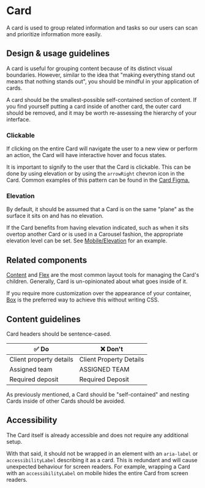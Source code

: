 
<Meta title="Components/Layouts and Structure/Card" />

# Card

A card is used to group related information and tasks so our users can scan and
prioritize information more easily.

## Design & usage guidelines

A card is useful for grouping content because of its distinct visual boundaries.
However, similar to the idea that "making everything stand out means that
nothing stands out", you should be mindful in your application of cards.

A card should be the smallest-possible self-contained section of content. If you
find yourself putting a card inside of another card, the outer card should be
removed, and it may be worth re-assessing the hierarchy of your interface.

### Clickable

If clicking on the entire Card will navigate the user to a new view or perform
an action, the Card will have interactive hover and focus states.

It is important to signify to the user that the Card is clickable. This can be
done by using elevation or by using the `arrowRight` chevron icon in the Card.
Common examples of this pattern can be found in the
[Card Figma.](https://www.figma.com/design/rIIhulZvcp9M82lNOCGv16/Product%2FOnline?m=auto&node-id=22677-10476&t=YbmsOsxL9J6ggqVA-1)

### Elevation

By default, it should be assumed that a Card is on the same "plane" as the
surface it sits on and has no elevation.

If the Card benefits from having elevation indicated, such as when it sits
overtop another Card or is used in a Carousel fashion, the appropriate elevation
level can be set. See
[Mobile/Elevation](../?path=/story/components-layouts-and-structure-card-mobile--elevation)
for an example.

## Related components

[Content](https://atlantis.getjobber.com/?path=/docs/components-layouts-and-structure-content--docs)
and
[Flex](https://atlantis.getjobber.com/?path=/docs/components-layouts-and-structure-flex--docs)
are the most common layout tools for managing the Card's children. Generally,
Card is un-opinionated about what goes inside of it.

If you require more customization over the appearance of your container,
[Box](https://atlantis.getjobber.com/?path=/docs/components-layouts-and-structure-box--docs)
is the preferred way to achieve this without writing CSS.

## Content guidelines

Card headers should be sentence-cased.

| ✅ Do                   | ❌ Don't                |
| ----------------------- | ----------------------- |
| Client property details | Client Property Details |
| Assigned team           | ASSIGNED TEAM           |
| Required deposit        | Required Deposit        |

As previously mentioned, a Card should be "self-contained" and nesting Cards
inside of other Cards should be avoided.

## Accessibility

The Card itself is already accessible and does not require any additional setup.

With that said, it should not be wrapped in an element with an `aria-label` or
`accessibilityLabel` describing it as a card. This is redundant and will cause
unexpected behaviour for screen readers. For example, wrapping a Card with an
`accessibilityLabel` on mobile hides the entire Card from screen readers.
